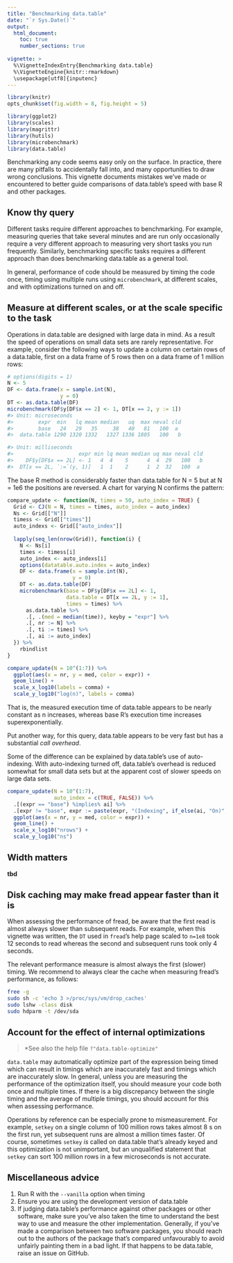 ```yaml
---
title: "Benchmarking data.table"
date: "`r Sys.Date()`"
output:
  html_document:
    toc: true
    number_sections: true
    
vignette: >
  %\VignetteIndexEntry{Benchmarking data.table}
  %\VignetteEngine{knitr::rmarkdown}
  \usepackage[utf8]{inputenc}
---
```


<style>
h2 {
    font-size: 20px;
}
</style>

```r
library(knitr)
opts_chunk$set(fig.width = 8, fig.height = 5)
```

```r
library(ggplot2)
library(scales)
library(magrittr)
library(hutils)
library(microbenchmark)
library(data.table)

```

Benchmarking any code seems easy only on the surface. In practice, there are many pitfalls to accidentally fall into, and many opportunities to draw wrong conclusions. This vignette documents mistakes we've made or encountered to better guide comparisons of data.table's speed with base R and other packages. 

## Know thy query
Different tasks require different approaches to benchmarking. For example, measuring queries that take several minutes and are run only occasionally require a very different approach to measuring very short tasks you run frequently. Similarly, benchmarking specific tasks requires a different approach than does benchmarking data.table as a general tool.

In general, performance of code should be measured by timing the code once, timing using multiple runs using `microbenchmark`, at different scales, and with optimizations turned on and off.

## Measure at different scales, or at the scale specific to the task
Operations in data.table are designed with large data in mind. As a result the speed of operations on small data sets are rarely representative. For example, consider the following ways to update a column on certain rows of a data.table, first on a data frame of 5 rows then on a data frame of 1 million rows:

```r
# options(digits = 1)
N <- 5
DF <- data.frame(x = sample.int(N), 
                 y = 0)
DT <- as.data.table(DF)
microbenchmark(DF$y[DF$x == 2] <- 1, DT[x == 2, y := 1])
#> Unit: microseconds
#>        expr  min   lq mean median   uq  max neval cld
#>        base   24   29   35     38   40   81   100  a 
#>  data.table 1290 1320 1332   1327 1336 1805   100   b
```

```r
#> Unit: milliseconds
#>                     expr min lq mean median uq max neval cld
#>    DF$y[DF$x == 2L] <- 1   4  4    5      4  4  29   100   b
#>  DT[x == 2L, `:=`(y, 1)]   1  1    2      1  2  32   100  a 
```

The base R method is considerably faster than data.table for N = 5 but at N = 1e6 the positions are reversed. A chart for varying N confirms the pattern:

```r
compare_update <- function(N, times = 50, auto_index = TRUE) {
  Grid <- CJ(N = N, times = times, auto_index = auto_index)
  Ns <- Grid[["N"]]
  timess <- Grid[["times"]]
  auto_indexs <- Grid[["auto_index"]]
  
  lapply(seq_len(nrow(Grid)), function(i) {
    N <- Ns[i]
    times <- timess[i]
    auto_index <- auto_indexs[i]
    options(datatable.auto.index = auto_index)
    DF <- data.frame(x = sample.int(N), 
                     y = 0)
    DT <- as.data.table(DF)
    microbenchmark(base = DF$y[DF$x == 2L] <- 1,
                   data.table = DT[x == 2L, y := 1],
                   times = times) %>%
      as.data.table %>%
      .[, .(med = median(time)), keyby = "expr"] %>%
      .[, nr := N] %>%
      .[, ti := times] %>%
      .[, ai := auto_index]
  }) %>% 
    rbindlist
}

compare_update(N = 10^(1:7)) %>%
  ggplot(aes(x = nr, y = med, color = expr)) + 
  geom_line() + 
  scale_x_log10(labels = comma) + 
  scale_y_log10("log(n)", labels = comma)
```

That is, the measured execution time of data.table appears to be nearly constant as n increases, whereas base R's execution time increases superexponentially. 

Put another way, for this query, data.table appears to be very fast but has a substantial *call overhead*. 

Some of the difference can be explained by data.table's use of auto-indexing. With auto-indexing turned off, data.table's overhead is reduced somewhat for small data sets but at the apparent cost of slower speeds on large data sets.

```r
compare_update(N = 10^(1:7), 
               auto_index = c(TRUE, FALSE)) %>%
  .[(expr == "base") %implies% ai] %>%
  .[expr != "base", expr := paste(expr, "(Indexing", if_else(ai, "On)", "Off)"))] %>%
  ggplot(aes(x = nr, y = med, color = expr)) + 
  geom_line() + 
  scale_x_log10("nrows") + 
  scale_y_log10("ns")
```

## Width matters
**tbd**

## Disk caching may make fread appear faster than it is
When assessing the performance of fread, be aware that the first read is almost always slower than subsequent reads. For example, when this vignette was written, the `DT` used in `fread`'s help page scaled to `n=1e8` took 12 seconds to read whereas the second and subsequent runs took only 4 seconds. 

The relevant performance measure is almost always the first (slower) timing. We recommend to always clear the cache when measuring fread's performance, as follows:

```sh
free -g
sudo sh -c 'echo 3 >/proc/sys/vm/drop_caches'
sudo lshw -class disk
sudo hdparm -t /dev/sda
```

## Account for the effect of internal optimizations
> *See also the help file `?"data.table-optimize"`

`data.table` may automatically optimize part of the expression being timed which can result in timings which are inaccurately fast and timings which are inaccurately slow. In general, unless you are measuring the performance of the optimization itself, you should measure your code both once and multiple times. If there is a big discrepancy between the single timing and the average of multiple timings, you should account for this when assessing performance.

Operations by reference can be especially prone to mismeasurement. For example, `setkey` on a single column of 100 million rows takes almost 8 s on the first run, yet subsequent runs are almost a million times faster. Of course, sometimes `setkey` *is* called on data.table that's already keyed and this optimization is not unimportant, but an unqualified statement that `setkey` can sort 100 million rows in a few microseconds is not accurate.

## Miscellaneous advice

1. Run R with the `--vanilla` option when timing
2. Ensure you are using the development version of data.table
3. If judging data.table's performance against other packages or other software, make sure you've also taken the time to understand the best way to use and measure the other implementation. Generally, if you've made a comparison between two software packages, you should reach out to the authors of the package that's compared unfavourably to avoid unfairly painting them in a bad light. If that happens to be data.table, raise an issue on GitHub.




